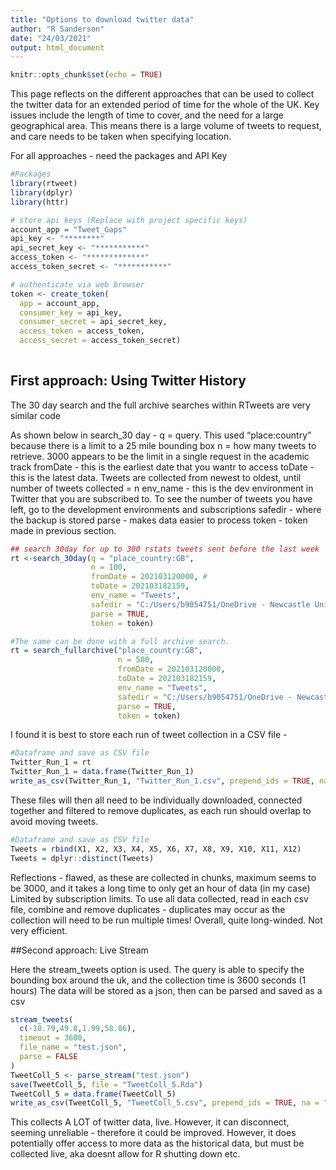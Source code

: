 ```yaml
---
title: "Options to download twitter data"
author: "R Sanderson"
date: "24/03/2021"
output: html_document
---
```


```r
knitr::opts_chunk$set(echo = TRUE)

```

This page reflects on the different approaches that can be used to collect the twitter data for an extended period of time for the whole of the UK. Key issues include the length of time to cover, and the need for a large geographical area. This means there is a large volume of tweets to request, and care needs to be taken when specifying location. 

For all approaches - need the packages and API Key

```r
#Packages
library(rtweet)
library(dplyr)
library(httr)
```

```r

# store api keys (Replace with project specific keys)
account_app = "Tweet_Gaps"
api_key <- "********"
api_secret_key <- "***********"
access_token <- "*************"
access_token_secret <- "***********"

# authenticate via web browser
token <- create_token(
  app = account_app,
  consumer_key = api_key,
  consumer_secret = api_secret_key,
  access_token = access_token,
  access_secret = access_token_secret)
  

```

## First approach: Using Twitter History

The 30 day search and the full archive searches within RTweets are very similar code

As shown below in search_30 day - 
q = query. This used "place:country" because there is a limit to a 25 mile bounding box
n = how many tweets to retrieve. 3000 appears to be the limit in a single request in the academic track
fromDate - this is the earliest date that you wantr to access
toDate - this is the latest data. Tweets are collected from newest to oldest, until number of tweets collected = n
env_name - this is the dev environment in Twitter that you are subscribed to. To see the number of tweets you have left, go to the development environments and subscriptions
safedir - where the backup is stored
parse - makes data easier to process
token - token made in previous section. 

```r

## search 30day for up to 300 rstats tweets sent before the last week
rt <-search_30day(q = "place_country:GB",
                  n = 100,  
                  fromDate = 202103120000, #
                  toDate = 202103182159,
                  env_name = "Tweets",
                  safedir = "C:/Users/b9054751/OneDrive - Newcastle University/Location-Twitter-Data-/Twitter_Data", 
                  parse = TRUE, 
                  token = token)

```
```r
#The same can be done with a full archive search.
rt = search_fullarchive("place_country:GB",
                        n = 500,
                        fromDate = 202103120000,
                        toDate = 202103182159,
                        env_name = "Tweets",
                        safedir = "C:/Users/b9054751/OneDrive - Newcastle University/Location-Twitter-Data-/Twitter_Data",
                        parse = TRUE,
                        token = token)
```

I found it is best to store each run of tweet collection in a CSV file - 

```r
#Dataframe and save as CSV file
Twitter_Run_1 = rt
Twitter_Run_1 = data.frame(Twitter_Run_1)
write_as_csv(Twitter_Run_1, "Twitter_Run_1.csv", prepend_ids = TRUE, na = "", fileEncoding = "UTF-8")

```

These files will then all need to be individually downloaded, connected together and filtered to remove duplicates, as each run should overlap to avoid moving tweets.

```r
#Dataframe and save as CSV file
Tweets = rbind(X1, X2, X3, X4, X5, X6, X7, X8, X9, X10, X11, X12)
Tweets = dplyr::distinct(Tweets)


```

Reflections - flawed, as these are collected in chunks, maximum seems to be 3000, and it takes a long time to only get an hour of data (in my case)
Limited by subscription limits.
To use all data collected, read in each csv file, combine and remove duplicates - duplicates may occur as the collection will need to be run multiple times!
Overall, quite long-winded. Not very efficient. 

##Second approach: Live Stream

Here the stream_tweets option is used. The query is able to specify the bounding box around the uk, and the collection time is 3600 seconds (1 hours) The data will be stored as a json, then can be parsed and saved as a csv

```r
stream_tweets(
  c(-10.79,49.8,1.99,58.86), 
  timeout = 3600,
  file_name = "test.json",
  parse = FALSE
)
TweetColl_5 <- parse_stream("test.json")
save(TweetColl_5, file = "TweetColl_5.Rda")
TweetColl_5 = data.frame(TweetColl_5)
write_as_csv(TweetColl_5, "TweetColl_5.csv", prepend_ids = TRUE, na = "", fileEncoding = "UTF-8")
```

This collects A LOT of twitter data, live. However, it can disconnect, seeming unreliable - therefore it could be improved. However, it does potentially offer access to more data as the historical data, but must be collected live, aka doesnt allow for R shutting down etc. 